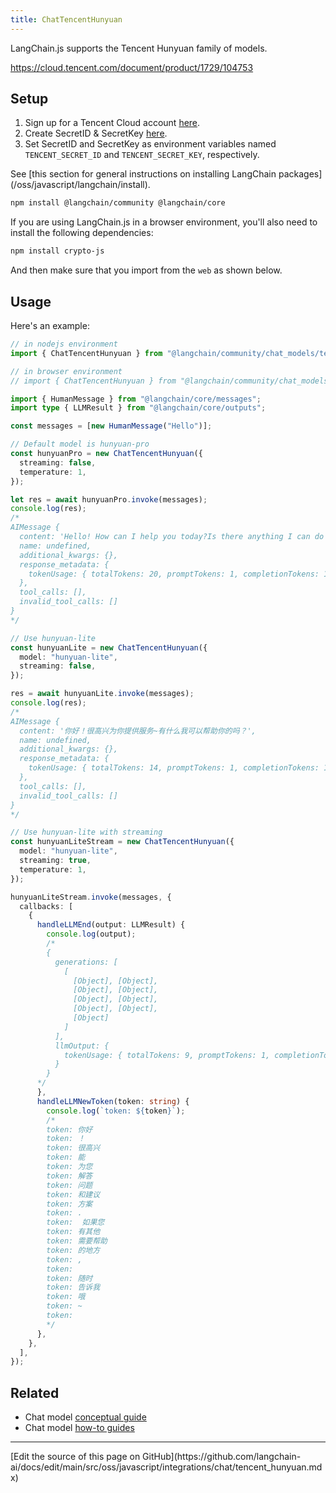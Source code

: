 ```yaml
---
title: ChatTencentHunyuan
---
```


LangChain.js supports the Tencent Hunyuan family of models.

https://cloud.tencent.com/document/product/1729/104753

## Setup

1. Sign up for a Tencent Cloud account [here](https://cloud.tencent.com/register).
2. Create SecretID & SecretKey [here](https://console.cloud.tencent.com/cam/capi).
3. Set SecretID and SecretKey as environment variables named `TENCENT_SECRET_ID` and `TENCENT_SECRET_KEY`, respectively.

<Tip>
See [this section for general instructions on installing LangChain packages](/oss/javascript/langchain/install).
</Tip>

```bash npm
npm install @langchain/community @langchain/core
```
If you are using LangChain.js in a browser environment, you'll also need to install the following dependencies:

```bash npm
npm install crypto-js
```

And then make sure that you import from the `web` as shown below.

## Usage

Here's an example:

```typescript
// in nodejs environment
import { ChatTencentHunyuan } from "@langchain/community/chat_models/tencent_hunyuan";

// in browser environment
// import { ChatTencentHunyuan } from "@langchain/community/chat_models/tencent_hunyuan/web";

import { HumanMessage } from "@langchain/core/messages";
import type { LLMResult } from "@langchain/core/outputs";

const messages = [new HumanMessage("Hello")];

// Default model is hunyuan-pro
const hunyuanPro = new ChatTencentHunyuan({
  streaming: false,
  temperature: 1,
});

let res = await hunyuanPro.invoke(messages);
console.log(res);
/*
AIMessage {
  content: 'Hello! How can I help you today?Is there anything I can do for you?',
  name: undefined,
  additional_kwargs: {},
  response_metadata: {
    tokenUsage: { totalTokens: 20, promptTokens: 1, completionTokens: 19 }
  },
  tool_calls: [],
  invalid_tool_calls: []
}
*/

// Use hunyuan-lite
const hunyuanLite = new ChatTencentHunyuan({
  model: "hunyuan-lite",
  streaming: false,
});

res = await hunyuanLite.invoke(messages);
console.log(res);
/*
AIMessage {
  content: '你好！很高兴为你提供服务~有什么我可以帮助你的吗？',
  name: undefined,
  additional_kwargs: {},
  response_metadata: {
    tokenUsage: { totalTokens: 14, promptTokens: 1, completionTokens: 13 }
  },
  tool_calls: [],
  invalid_tool_calls: []
}
*/

// Use hunyuan-lite with streaming
const hunyuanLiteStream = new ChatTencentHunyuan({
  model: "hunyuan-lite",
  streaming: true,
  temperature: 1,
});

hunyuanLiteStream.invoke(messages, {
  callbacks: [
    {
      handleLLMEnd(output: LLMResult) {
        console.log(output);
        /*
        {
          generations: [
            [
              [Object], [Object],
              [Object], [Object],
              [Object], [Object],
              [Object], [Object],
              [Object]
            ]
          ],
          llmOutput: {
            tokenUsage: { totalTokens: 9, promptTokens: 1, completionTokens: 8 }
          }
        }
      */
      },
      handleLLMNewToken(token: string) {
        console.log(`token: ${token}`);
        /*
        token: 你好
        token: ！
        token: 很高兴
        token: 能
        token: 为您
        token: 解答
        token: 问题
        token: 和建议
        token: 方案
        token: .
        token:  如果您
        token: 有其他
        token: 需要帮助
        token: 的地方
        token: ,
        token:
        token: 随时
        token: 告诉我
        token: 哦
        token: ~
        token:
        */
      },
    },
  ],
});
```

## Related

- Chat model [conceptual guide](/oss/javascript/langchain/models)
- Chat model [how-to guides](/oss/javascript/langchain/models)

---

<Callout icon="pen-to-square" iconType="regular">
  [Edit the source of this page on GitHub](https://github.com/langchain-ai/docs/edit/main/src/oss/javascript/integrations/chat/tencent_hunyuan.mdx)
</Callout>
